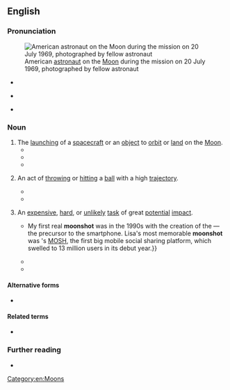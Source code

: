 {{also|moonshot}}

==English==
{{was wotd|2017|July|20}}

===Pronunciation===
[[File:Aldrin Apollo 11 (jha).jpg|thumb|American [[astronaut]] {{w|Buzz Aldrin}} on the [[Moon]] during the {{w|Apollo 11}} mission on 20 July 1969, photographed by fellow astronaut {{w|Neil A. Armstrong}}]]

* {{a|RP}} {{IPA|en|/ˈmuːn ʃɒt/}}
* {{a|GA}} {{IPA|en|/ˈmuːn ʃɑt/}}
* {{audio|en|en-au-moon shot.ogg|Audio (AU)}}

===Noun===
{{en-noun}}

# The [[launching]] of a [[spacecraft]] or an [[object#Noun|object]] to [[orbit#Verb|orbit]] or [[land#Verb|land]] on the [[Moon]].
#* {{quote-journal|en|author=Dan Q. Posin|title=An Eye on Space|editor=Roderick M. Grant|magazine={{w|Popular Mechanics}}|location=Chicago, Ill.|publisher=Popular Mechanics Company|month=December|year=1959|volume=112|issue=6|page=70|pageurl=https://books.google.com/books?id=8OUDAAAAMBAJ&pg=PA70|issn=0736-993X|oclc=613325117|passage=There will be many shots at the moon. Our nearest neighbor in the heavens patiently revolves around the earth, waiting for us to learn its secrets. What kind of '''moon shots''' can we use to find the answers to those secrets?}}
#* {{quote-book|en|author=Michael D’Antonio|title=A Ball, a Dog, and a Monkey: 1957, the Space Race Begins|location=New York, N.Y.|publisher={{w|Simon & Schuster}}|year=2007|isbn=978-0-7432-9431-7|passage=The first Air Force '''Moon shot''' would be attempted in August [1958] with {{w|Thor-Able}}, carrying a satellite called ''{{w|Pioneer 0}}'', which was rigged to send infrared photos and radiation readings back to Earth.}}
#* {{quote-journal|en|author=Samantha Masunaga|author2=Russ Mitchell|title=SpaceX plans to send two private astronauts to circle the moon&nbsp;– on their own dime|newspaper=Los Angeles Times|url=http://www.latimes.com/business/la-fi-spacex-announcement-20170227-story.html|archiveurl=https://web-beta.archive.org/web/20170406064522/http://www.latimes.com/business/la-fi-spacex-announcement-20170227-story.html|archivedate=6 April 2017|date=27 February 2017|passage=The weeklong '''moon shot''' would make a close flyby of the moon's surface, "go quite a bit further out into deep space" and then loop back to Earth, [[w:Elon Musk|[Elon] Musk]] said. The spacecraft will not try to land on the surface of the moon.}}
# {{lb|en|sports}} An act of [[throw#Verb|throwing]] or [[hit#Verb|hitting]] a [[ball#Noun|ball]] with a high [[trajectory]].
#* {{quote-book|en|author=David S. Nuttall|chapter=Coming of Age|title=Mickey Mantle’s Greatest Hits|location=New York, N.Y.|publisher=S.P.I. Books|year=1998|page=66|pageurl=https://books.google.com/books?id=8r66SWRzK3kC&pg=PA66|isbn=978-1-56171-974-7|passage=[[w:Mickey Mantle|[Mickey] Mantle]] pounds out a '''moon shot''' in this night contest when he slams the [base]ball against the left-center facing of the second deck at {{w|Comiskey Park}}.}}
#* {{quote-book|en|author=Alan Eisenstock|chapter=Injured Reserve|title=Ten on Sunday: The Secret Life of Men|location=New York, N.Y.|publisher=[[w:Atria Publishing Group|Atria Books]]|year=2003|page=220|pageurl=https://books.google.com/books?id=6MDfWKa84zMC&pg=PA220|isbn=978-0-7434-8202-8|passage=I launch a '''moon shot'''. The [basket]ball sails up toward the hoop in slow motion. After what feels like an hour, the ball arcs downward and swishes in. The guys turn to me and applaud.}}
# {{lb|en|figuratively}} An [[expensive]], [[hard]], or [[unlikely]] [[task#Noun|task]] of great [[potential]] [[impact#Noun|impact]].
#* {{quote-book|en|author=Lisa Goldman|author2=Kate Purmal|author3=Anne Janzer|chapter=Preface|title=The Moonshot Effect: Disrupting Business as Usual|location=[Austin, Tx.]|publisher=Wynnefield Business Press|year=2016|isbn=978-0-9729643-1-9|passage=We defined a '''moonshot''' as a complex, large-scale objective that can be accomplished only when teams abandon "business as usual." '''Moonshots''' require significant breakthroughs in attitude, innovation, leadership, processes, management, and technology. They demand extraordinary execution and are often marked by seemingly unrealistic time lines. {{...}} My first real '''moonshot''' was in the 1990s with the creation of the {{w|PalmPilot}}—the precursor to the smartphone. Lisa's most memorable '''moonshot''' was {{w|Nokia}}'s [[w:MOSH (Nokia)|MOSH]], the first big mobile social sharing platform, which swelled to 13 million users in its debut year.}}
#* {{quote-journal|en|author=Nicky Woolf|title=Alphabet’s revenue up to $21.5bn off the back of mobile and video ads|url=https://www.theguardian.com/technology/2016/jul/28/alphabet-earnings-revenue-up-google-mobile-advertising|archiveurl=https://web.archive.org/web/20170301173403/https://www.theguardian.com/technology/2016/jul/28/alphabet-earnings-revenue-up-google-mobile-advertising|archivedate=1 March 2017|newspaper={{w|The Guardian}}|location=London|date=28 July 2016|passage=Revenue at Alphabet's Other Bets division&nbsp;– which includes broadband business Google Fiber, home automation products Nest, self-driving cars and X, the research facility that works on "'''moon shot'''" ventures&nbsp;– rose 150% to $185m, while operating losses widened to $859m.}}
#* {{quote-journal|en|title=Editorial October 11 2016|url=http://www.illawarramercury.com.au/story/4218925/another-victory-in-the-world-war-on-cancer/|archiveurl=https://web.archive.org/web/20161213203318/http://www.illawarramercury.com.au/story/4218925/another-victory-in-the-world-war-on-cancer/|archivedate=13 December 2016|newspaper={{w|Illawarra Mercury}}|location=Wollongong, N.S.W.|date=10 October 2016|passage=In the US, Vice President {{w|Joe Biden}} has been labelled as the "Cancer Advocate in Chief", charged in that country by President [[w:Barack Obama|[Barack] Obama]] with leading the fight to find a cure after losing his son to brain cancer last year. Biden has related the fight to find a cure to the quest to land man on the moon. "I believe that we need a '''moon shot''' in this country to cure cancer," he said.}}

====Alternative forms====
* {{l|en|moonshot}}

====Related terms====
* {{l|en|shoot the moon}}

===Further reading===
* {{pedia|moonshot|moonshot (disambiguation)}}

[[Category:en:Moons]]